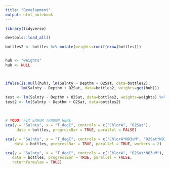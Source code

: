 ```yaml
---
title: "Development"
output: html_notebook
---
```


```r
library(tidyverse)
```


```r
devtools::load_all()
```

```r
bottles2 <- bottles %>% mutate(weights=runif(nrow(bottles)))


huh <- "weights"
huh <- NULL



ifelse(is.null(huh), lm(Salnty ~ Depthm + O2Sat, data=bottles2),
       lm(Salnty ~ Depthm + O2Sat, data=bottles2, weights=get(huh)))

test <- lm(Salnty ~ Depthm + O2Sat, data=bottles2, weights=weights) %>% summary()
test2 <- lm(Salnty ~ Depthm + O2Sat, data=bottles2)

  
  
# TODO: FIX ERROR THROWN HERE
sca(y = "Salnty", x = "T_degC", controls = c("ChlorA", "O2Sat"),
     data = bottles, progressBar = TRUE, parallel = FALSE)

sca(y = "Salnty", x = "T_degC", controls = c("ChlorA*NO3uM", "O2Sat*NO3uM"),
    data = bottles, progressBar = TRUE, parallel = TRUE, workers = 2)

sca(y = "Salnty", x = "T_degC", controls = c("ChlorA", "O2Sat*NO3uM"),
   data = bottles, progressBar = TRUE, parallel = FALSE,
   returnFormulae = TRUE)
```

